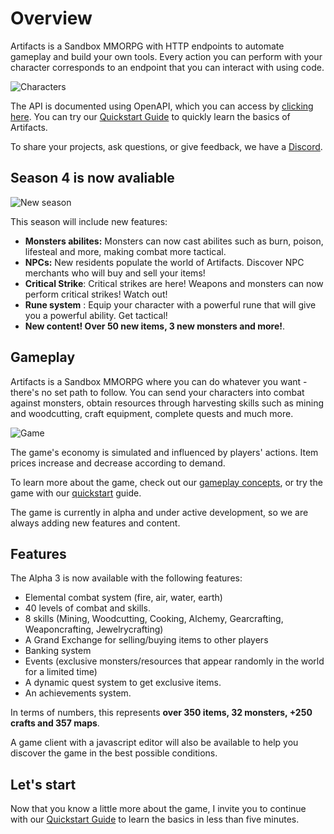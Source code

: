 
# Overview 
 
Artifacts is a Sandbox MMORPG with HTTP endpoints to automate gameplay and build your own tools. Every action you can perform with your character corresponds to an endpoint that you can interact with using code.
 
 
![Characters](https://artifactsmmo.com/images/docs/characters.png)

The API is documented using OpenAPI, which you can access by [clicking here](https://api.artifactsmmo.com/docs/#/).
You can try our [Quickstart Guide](/quickstart/introduction) to quickly learn the basics of Artifacts.
  
<Cards>
  <Card title="Quickstart" href="/quickstart/introduction" />
  <Card title="Game concepts" href="/concepts/actions" />
  <Card title="Game Client" href="https://artifactsmmo.com/client" />
  <Card title="API Docs" href="https://api.artifactsmmo.com/docs/#/" />
  <Card title="Discord" href="https://discord.com/invite/prEBQ8a6Vs" />
  <Card title="Support Us" href="https://www.paypal.com/donate/?hosted_button_id=H65954RZKKEJW" />  

 
</Cards> 

To share your projects, ask questions, or give feedback, we have a [Discord](https://discord.gg/prEBQ8a6Vs). 

 ## Season 4 is now avaliable

![New season](https://artifactsmmo.com/images/docs/season_msg.jpg)

This season will include new features:
- **Monsters abilites:** Monsters can now cast abilites such as burn, poison, lifesteal and more, making combat more tactical.
- **NPCs:** New residents populate the world of Artifacts. Discover NPC merchants who will buy and sell your items!
- **Critical Strike**: Critical strikes are here! Weapons and monsters can now perform critical strikes! Watch out!
- **Rune system** : Equip your character with a powerful rune that will give you a powerful ability. Get tactical!
- **New content! Over 50 new items, 3 new monsters and more!**.


## Gameplay

Artifacts is a Sandbox MMORPG where you can do whatever you want - there's no set path to follow.  You can send your characters into combat against monsters, obtain resources through harvesting skills such as mining and woodcutting, craft equipment, complete quests and much more.

![Game](https://artifactsmmo.com/images/docs/scgame1.png)


The game's economy is simulated and influenced by players' actions. Item prices increase and decrease according to demand.

To learn more about the game, check out our  [gameplay  concepts](/concepts/actions), or try the game with our  [quickstart](/quickstart/introduction)  guide.

The game is currently in alpha and  under active development, so we are always adding new features and content.

## Features

The Alpha 3 is now available with the following features:
- Elemental combat system (fire, air, water, earth)
- 40 levels of combat and skills.
- 8 skills (Mining, Woodcutting, Cooking, Alchemy, Gearcrafting, Weaponcrafting, Jewelrycrafting)
- A Grand Exchange for selling/buying items to other players
- Banking system
- Events (exclusive monsters/resources that appear randomly in the world for a limited time)
- A dynamic quest system to get exclusive items.
- An achievements system.

In terms of numbers, this represents **over 350 items, 32 monsters, +250 crafts and 357 maps**.

A game client with a javascript editor will also be available to help you discover the game in the best possible conditions.

## Let's start

Now that you know a little more about the game, I invite you to continue with our [Quickstart Guide](/quickstart/introduction) to learn the basics in less than five minutes.
